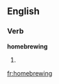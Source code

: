 ==English==

===Verb===
'''homebrewing'''

# {{present participle of|[[homebrew]]}}

[[fr:homebrewing]]